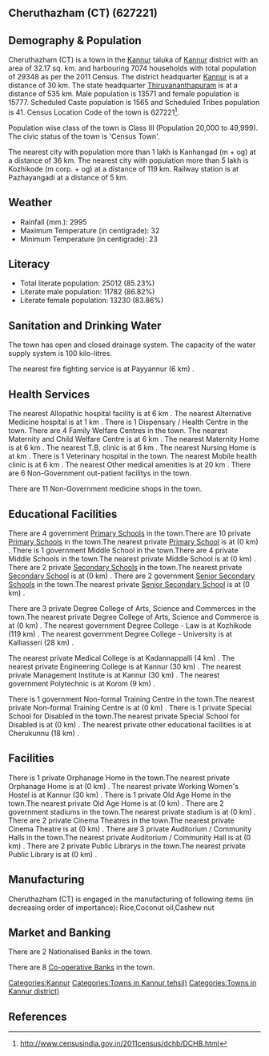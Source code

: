 {{Infobox settlement
| name=Cheruthazham (CT)
| native_name=
| native_name_lang=
| other_name=
| nickname=
| settlement_type=Town
| image_skyline=
| image_alt=
| image_caption=
| pushpin_map=India Kerala
| pushpin_label_position=right
| pushpin_map_alt=
| pushpin_map_caption=Location in Kerala, India
| latd=
| latm=
| lats=
| latNS=
| longd=
| longm=
| longs=
| longEW=
| coordinates_display=inline,title
| subdivision_type=Country
| subdivision_name={{flag|India}}
| subdivision_type1=[[States and territories of India|State]]
| subdivision_name1=Kerala 
| subdivision_type2=[[List of districts of India|District]]
| subdivision_name2=Kannur
| subdivision_type3=Tahsil
| subdivision_name3=Kannur
| website=
| established_title=<!-- Established -->
| established_date=
| founder=
| named_for=
| government_type=
| governing_body=
| unit_pref=Metric
| area_footnotes=
| area_rank=
| area_total_km2=32.17
| elevation_footnotes=
| elevation_m=
| population_total=29348
| population_as_of=2011
| population_rank=
| population_density_km2=912
| population_demonym=
| population_footnotes=
| demographics_type1=Languages=
| demographics1_title1=Official=
| demographics1_info1=[[Malayalam language|Malayalam]]
| timezone1=[[Indian Standard Time|IST]]
| utc_offset1==+5:30
| postal_code_type=[[Postal Index Number|PIN]]
| postal_code=
| area_code_type=Telephone code
| area_code=
| registration_plate=
| blank1_name_sec1=Nearest city
| blank1_info_sec1=[[Kanhangad  (m + og)]]
| blank2_name_sec1=[[Human sex ratio|Sex ratio]]
| blank2_info_sec1=1162
| blank3_name_sec1=Literacy
| blank3_info_sec1=85.23%
| blank1_name_sec2=[[2011 Census of India|2011 census]] code
| blank1_info_sec2=627221
| footnotes=
}}

== Cheruthazham (CT) (627221) ==

== Demography & Population ==

Cheruthazham (CT) is a town in the [[Kannur]] taluka of [[Kannur]] district with an area of 32.17 sq. km. and harbouring 7074 households with total population of 29348 as per the 2011 Census. The district headquarter [[Kannur]] is at a distance of 30 km. The state headquarter [[Thiruvananthapuram]] is at a distance of 535 km. Male population is 13571 and female population is 15777. Scheduled Caste population is 1565 and Scheduled Tribes population is 41. Census Location Code of the town is 627221<ref>http://www.censusindia.gov.in/2011census/dchb/DCHB.html</ref>.

Population wise class of the town is Class III (Population 20,000 to 49,999).
The civic status of the town is 'Census Town'.

The nearest city with population more than 1 lakh is Kanhangad  (m + og) at a distance of 36 km. The nearest city with population more than 5 lakh is Kozhikode (m corp. + og) at a distance of 119 km. Railway station is at Pazhayangadi at a distance of 5 km.


== Weather ==  
* Rainfall (mm.): 2995 
* Maximum Temperature (in centigrade): 32
* Minimum Temperature (in centigrade): 23


== Literacy ==  
* Total literate population: 25012 (85.23%)
* Literate male population: 11782 (86.82%)
* Literate female population: 13230 (83.86%)


== Sanitation and Drinking Water ==  
The town has open and closed drainage system.
The capacity of the water supply system is 100 kilo-litres.

The nearest fire fighting service is at Payyannur (6 km) .


== Health Services ==
The nearest Allopathic hospital facility is at 6 km .
The nearest Alternative Medicine hospital is at 1 km .
There is 1 Dispensary / Health Centre in the town.
There are 4 Family Welfare Centres in the town.
The nearest Maternity and Child Welfare Centre is at 6 km .
The nearest Maternity Home is at 6 km .
The nearest T.B. clinic is at 6 km .
The nearest Nursing Home is at  km .
There is 1 Veterinary hospital in the town.
The nearest Mobile health clinic is at 6 km .
The nearest Other medical amenities is at 20 km .
There are 6 Non-Government out-patient facilitys in the town.


There are 11 Non-Government medicine shops in the town.


== Educational Facilities ==
There are 4 government [[Primary School]]s in the town.There are 10 private [[Primary School]]s in the town.The nearest private [[Primary School]] is at  (0 km) .
There is 1 government Middle School in the town.There are 4 private Middle Schools in the town.The nearest private Middle School is at  (0 km) .
There are 2 private [[Secondary School]]s in the town.The nearest private [[Secondary School]] is at  (0 km) .
There are 2 government [[Senior Secondary School]]s in the town.The nearest private [[Senior Secondary School]] is at  (0 km) .
 
 
 
 
 
There are 3 private Degree College of Arts, Science and Commerces in the town.The nearest private Degree College of Arts, Science and Commerce is at  (0 km) .
The nearest government Degree College - Law is at Kozhikode (119 km) .
The nearest government Degree College - University is at Kalliasseri (28 km) .
 
The nearest private Medical College is at Kadannappalli  (4 km) .
The nearest private Engineering College is at Kannur (30 km) .
The nearest private Management Institute is at Kannur (30 km) .
The nearest government Polytechnic is at Korom (9 km) .
 
There is 1 government Non-formal Training Centre in the town.The nearest private Non-formal Training Centre is at  (0 km) .
There is 1 private Special School for Disabled in the town.The nearest private Special School for Disabled is at  (0 km) .
The nearest private other educational facilities is at Cherukunnu  (18 km) .


== Facilities ==
There is 1 private Orphanage Home in the town.The nearest private Orphanage Home is at  (0 km) .
The nearest private Working Women's Hostel is at Kannur (30 km) .
There is 1 private Old Age Home in the town.The nearest private Old Age Home is at  (0 km) .
There are 2 government stadiums in the town.The nearest private stadium is at  (0 km) .
There are 2 private Cinema Theatres in the town.The nearest private Cinema Theatre is at  (0 km) .
There are 3 private Auditorium / Community Halls in the town.The nearest private Auditorium / Community Hall is at  (0 km) .
There are 2 private Public Librarys in the town.The nearest private Public Library is at  (0 km) .


== Manufacturing ==
Cheruthazham (CT) is engaged in the manufacturing of following items (in decreasing order of importance): Rice,Coconut oil,Cashew nut


== Market and Banking ==
There are 2 Nationalised Banks in the town.

There are 8 [[Co-operative Bank]]s in the town.




[[Categories:Kannur]]
[[Categories:Towns in Kannur tehsil)]]
[[Categories:Towns in Kannur district)]]


== References ==
{{Reflist}}


